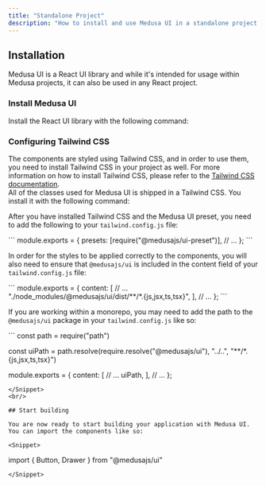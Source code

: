 ```yaml
---
title: "Standalone Project"
description: "How to install and use Medusa UI in a standalone project."
---
```


## Installation

Medusa UI is a React UI library and while it's intended for usage within Medusa projects, it can also be used in any React project.

### Install Medusa UI

Install the React UI library with the following command:

<PackageInstall packageName="@medusajs/ui" />

### Configuring Tailwind CSS

The components are styled using Tailwind CSS, and in order to use them, you need to install Tailwind CSS in your project as well.
For more information on how to install Tailwind CSS, please refer to the [Tailwind CSS documentation](https://tailwindcss.com/docs/installation).
<br/>
All of the classes used for Medusa UI is shipped in a Tailwind CSS. You install it with the following command:

<PackageInstall packageName="@medusajs/ui-preset" devDependency />

After you have installed Tailwind CSS and the Medusa UI preset, you need to add the following to your `tailwind.config.js` file:

<Snippet>
```
module.exports = {
  presets: [require("@medusajs/ui-preset")],
  // ...
};
```
</Snippet>

In order for the styles to be applied correctly to the components, you will also need to ensure that
`@medusajs/ui` is included in the content field of your `tailwind.config.js` file:

<Snippet>
```
module.exports = {
  content: [
    // ...
    "./node_modules/@medusajs/ui/dist/**/*.{js,jsx,ts,tsx}",
  ],
  // ...
};
```
</Snippet>

If you are working within a monorepo, you may need to add the path to the `@medusajs/ui` package in your `tailwind.config.js` like so:

<Snippet>
```
const path = require("path")

const uiPath = path.resolve(require.resolve("@medusajs/ui"), "../..", "**/*.{js,jsx,ts,tsx}")

module.exports = {
  content: [
    // ...
    uiPath,
  ],
  // ...
};
```
</Snippet>
<br/>

## Start building

You are now ready to start building your application with Medusa UI. You can import the components like so:

<Snippet>
```
import { Button, Drawer } from "@medusajs/ui"
```
</Snippet>


